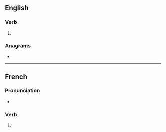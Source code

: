 {{also|achromatisés}}
==English==

===Verb===
{{head|en|verb form}}

# {{en-third-person singular of|achromatise}}

===Anagrams===
* {{anagrams|en|a=aacehimorsst|chorismatase}}

----

==French==

===Pronunciation===
* {{homophones|fr|achromatise|achromatisent}}

===Verb===
{{head|fr|verb form}}

# {{inflection of|fr|achromatiser||2|s|pres|ind//sub}}